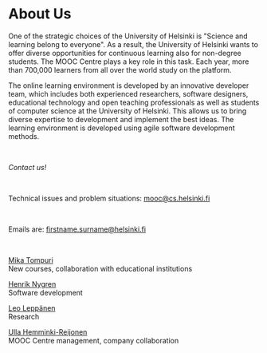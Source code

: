 # About Us

One of the strategic choices of the University of Helsinki is "Science and learning belong to everyone". As a result, the University of Helsinki wants to offer diverse opportunities for continuous learning also for non-degree students. The MOOC Centre plays a key role in this task. Each year, more than 700,000 learners from all over the world study on the platform.

The online learning environment is developed by an innovative developer team, which includes both experienced researchers, software designers, educational technology and open teaching professionals as well as students of computer science at the University of Helsinki. This allows us to bring diverse expertise to development and implement the best ideas. The learning environment is developed using agile software development methods.

<br />

*Contact us!*

<br />

Technical issues and problem situations: [mooc@cs.helsinki.fi](mailto:mooc@cs.helsinki.fi)

<br />

Emails are: firstname.surname@helsinki.fi

<br />

[Mika Tompuri](https://www.helsinki.fi/en/about-us/people/people-finder/mika-tompuri-9411181)<br />
New courses, collaboration with educational institutions

[Henrik Nygren](https://www.helsinki.fi/en/about-us/people/people-finder/henrik-nygren-9363993)<br />
Software development

[Leo Leppänen](https://researchportal.helsinki.fi/en/persons/leo-leppänen)<br />
Research

[Ulla Hemminki-Reijonen](https:/www.helsinki.fi/en/about-us/people/people-finder/ulla-hemminki-reijonen-9094291)<br />
MOOC Centre management, company collaboration
